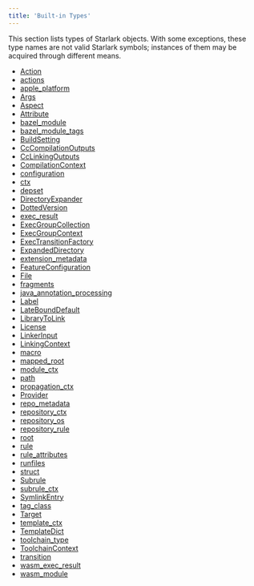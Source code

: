 ```yaml
---
title: 'Built-in Types'
---
```



This section lists types of Starlark objects. With some exceptions, these type names are not valid Starlark symbols; instances of them may be acquired through different means.

- [Action](/rules/lib/builtins/Action)
- [actions](/rules/lib/builtins/actions)
- [apple\_platform](/rules/lib/builtins/apple_platform)
- [Args](/rules/lib/builtins/Args)
- [Aspect](/rules/lib/builtins/Aspect)
- [Attribute](/rules/lib/builtins/Attribute)
- [bazel\_module](/rules/lib/builtins/bazel_module)
- [bazel\_module\_tags](/rules/lib/builtins/bazel_module_tags)
- [BuildSetting](/rules/lib/builtins/BuildSetting)
- [CcCompilationOutputs](/rules/lib/builtins/CcCompilationOutputs)
- [CcLinkingOutputs](/rules/lib/builtins/CcLinkingOutputs)
- [CompilationContext](/rules/lib/builtins/CompilationContext)
- [configuration](/rules/lib/builtins/configuration)
- [ctx](/rules/lib/builtins/ctx)
- [depset](/rules/lib/builtins/depset)
- [DirectoryExpander](/rules/lib/builtins/DirectoryExpander)
- [DottedVersion](/rules/lib/builtins/DottedVersion)
- [exec\_result](/rules/lib/builtins/exec_result)
- [ExecGroupCollection](/rules/lib/builtins/ExecGroupCollection)
- [ExecGroupContext](/rules/lib/builtins/ExecGroupContext)
- [ExecTransitionFactory](/rules/lib/builtins/ExecTransitionFactory)
- [ExpandedDirectory](/rules/lib/builtins/ExpandedDirectory)
- [extension\_metadata](/rules/lib/builtins/extension_metadata)
- [FeatureConfiguration](/rules/lib/builtins/FeatureConfiguration)
- [File](/rules/lib/builtins/File)
- [fragments](/rules/lib/builtins/fragments)
- [java\_annotation\_processing](/rules/lib/builtins/java_annotation_processing)
- [Label](/rules/lib/builtins/Label)
- [LateBoundDefault](/rules/lib/builtins/LateBoundDefault)
- [LibraryToLink](/rules/lib/builtins/LibraryToLink)
- [License](/rules/lib/builtins/License)
- [LinkerInput](/rules/lib/builtins/LinkerInput)
- [LinkingContext](/rules/lib/builtins/LinkingContext)
- [macro](/rules/lib/builtins/macro)
- [mapped\_root](/rules/lib/builtins/mapped_root)
- [module\_ctx](/rules/lib/builtins/module_ctx)
- [path](/rules/lib/builtins/path)
- [propagation\_ctx](/rules/lib/builtins/propagation_ctx)
- [Provider](/rules/lib/builtins/Provider)
- [repo\_metadata](/rules/lib/builtins/repo_metadata)
- [repository\_ctx](/rules/lib/builtins/repository_ctx)
- [repository\_os](/rules/lib/builtins/repository_os)
- [repository\_rule](/rules/lib/builtins/repository_rule)
- [root](/rules/lib/builtins/root)
- [rule](/rules/lib/builtins/rule)
- [rule\_attributes](/rules/lib/builtins/rule_attributes)
- [runfiles](/rules/lib/builtins/runfiles)
- [struct](/rules/lib/builtins/struct)
- [Subrule](/rules/lib/builtins/Subrule)
- [subrule\_ctx](/rules/lib/builtins/subrule_ctx)
- [SymlinkEntry](/rules/lib/builtins/SymlinkEntry)
- [tag\_class](/rules/lib/builtins/tag_class)
- [Target](/rules/lib/builtins/Target)
- [template\_ctx](/rules/lib/builtins/template_ctx)
- [TemplateDict](/rules/lib/builtins/TemplateDict)
- [toolchain\_type](/rules/lib/builtins/toolchain_type)
- [ToolchainContext](/rules/lib/builtins/ToolchainContext)
- [transition](/rules/lib/builtins/transition)
- [wasm\_exec\_result](/rules/lib/builtins/wasm_exec_result)
- [wasm\_module](/rules/lib/builtins/wasm_module)
